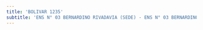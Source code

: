```yaml
---
title: 'BOLIVAR 1235'
subtitle: 'ENS N° 03 BERNARDINO RIVADAVIA (SEDE) - ENS N° 03 BERNARDINO RIVADAVIA (Anexo Nivel Inicial)'
---
```


#
